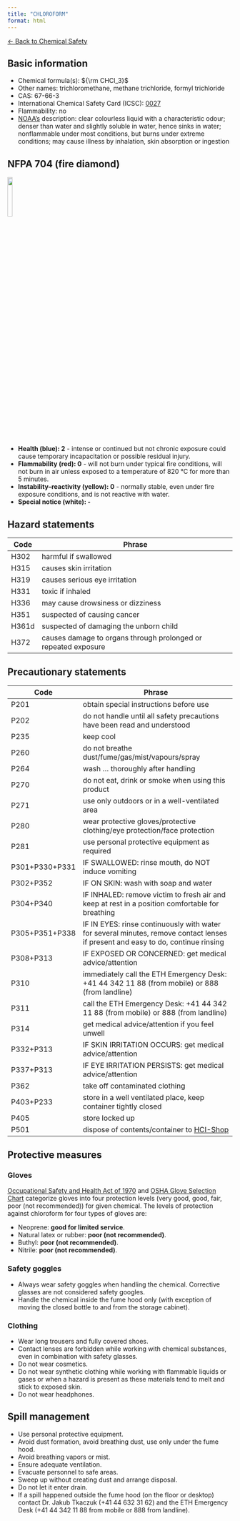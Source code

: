 ```yaml
---
title: "CHLOROFORM"
format: html
---
```


[← Back to Chemical Safety](../chemical-safety.qmd)


## Basic information
- Chemical formula(s): ${\rm CHCl_3}$
- Other names: trichloromethane, methane trichloride, formyl trichloride
- CAS: 67-66-3
- International Chemical Safety Card (ICSC): [0027](https://inchem.org/documents/icsc/icsc/eics0027.htm)
- Flammability: no
- [NOAA's](https://cameochemicals.noaa.gov/chemical/2893) description: clear colourless liquid with a characteristic odour; denser than water and slightly soluble in water, hence sinks in water; nonflammable under most conditions, but burns under extreme conditions; may cause illness by inhalation, skin absorption or ingestion

## NFPA 704 (fire diamond)

![](../media/nfpa704/200.png){width=15% fig-align="center"}

- **Health (blue): 2** - intense or continued but not chronic exposure could cause temporary incapacitation or possible residual injury.
- **Flammability (red): 0** - will not burn under typical fire conditions, will not burn in air unless exposed to a temperature of 820 °C for more than 5 minutes.
- **Instability–reactivity (yellow): 0** - normally stable, even under fire exposure conditions, and is not reactive with water.
- **Special notice (white): -**

## Hazard statements
| Code  | Phrase                                                         |
| ----- | -------------------------------------------------------------- |
| H302  | harmful if swallowed                                           |
| H315  | causes skin irritation                                         |
| H319  | causes serious eye irritation                                  |
| H331  | toxic if inhaled                                               |
| H336  | may cause drowsiness or dizziness                              |
| H351  | suspected of causing cancer                                    |
| H361d | suspected of damaging the unborn child                         |
| H372  | causes damage to organs through prolonged or repeated exposure |

## Precautionary statements
| Code           | Phrase                                                                                                                           |
| -------------- | -------------------------------------------------------------------------------------------------------------------------------- |
| P201           | obtain special instructions before use                                                                                           |
| P202           | do not handle until all safety precautions have been read and understood                                                         |
| P235           | keep cool                                                                                                                        |
| P260           | do not breathe dust/fume/gas/mist/vapours/spray                                                                                  |
| P264           | wash ... thoroughly after handling                                                                                               |
| P270           | do not eat, drink or smoke when using this product                                                                               |
| P271           | use only outdoors or in a well-ventilated area                                                                                   |
| P280           | wear protective gloves/protective clothing/eye protection/face protection                                                        |
| P281           | use personal protective equipment as required                                                                                    |
| P301+P330+P331 | IF SWALLOWED: rinse mouth, do NOT induce vomiting                                                                                |
| P302+P352      | IF ON SKIN: wash with soap and water                                                                                             |
| P304+P340      | IF INHALED: remove victim to fresh air and keep at rest in a position comfortable for breathing                                  |
| P305+P351+P338 | IF IN EYES: rinse continuously with water for several minutes, remove contact lenses if present and easy to do, continue rinsing |
| P308+P313      | IF EXPOSED OR CONCERNED: get medical advice/attention                                                                            |
| P310           | immediately call the ETH Emergency Desk: +41 44 342 11 88 (from mobile) or 888 (from landline)                                   |
| P311           | call the ETH Emergency Desk: +41 44 342 11 88 (from mobile) or 888 (from landline)                                               |
| P314           | get medical advice/attention if you feel unwell                                                                                  |
| P332+P313      | IF SKIN IRRITATION OCCURS: get medical advice/attention                                                                          |
| P337+P313      | IF EYE IRRITATION PERSISTS: get medical advice/attention                                                                         |
| P362           | take off contaminated clothing                                                                                                   |
| P403+P233      | store in a well ventilated place, keep container tightly closed                                                                  |
| P405           | store locked up                                                                                                                  |
| P501           | dispose of contents/container to [HCI-Shop](https://hci-shop.ethz.ch/en/)                                                        |

## Protective measures

### Gloves
[Occupational Safety and Health Act of 1970](https://www.osha.gov/sites/default/files/publications/osha3151.pdf) and [OSHA Glove Selection Chart](https://safety.fsu.edu/safety_manual/OSHA%20Glove%20Selection%20Chart.pdf) categorize gloves into four protection levels (very good, good, fair, poor (not recommended)) for given chemical. The levels of protection against chloroform for four types of gloves are:

- Neoprene: **good for limited service**.
- Natural latex or rubber: **poor (not recommended)**.
- Buthyl: **poor (not recommended)**.
- Nitrile: **poor (not recommended)**.

### Safety goggles
- Always wear safety goggles when handling the chemical. Corrective glasses are not considered safety googles.
- Handle the chemical inside the fume hood only (with exception of moving the closed bottle to and from the storage cabinet).

### Clothing
- Wear long trousers and fully covered shoes.
- Contact lenses are forbidden while working with chemical substances, even in combination with safety glasses.
- Do not wear cosmetics.
- Do not wear synthetic clothing while working with flammable liquids or gases or when a hazard is present as these materials tend to melt and stick to exposed skin.
- Do not wear headphones.

## Spill management
- Use personal protective equipment.
- Avoid dust formation, avoid breathing dust, use only under the fume hood.
- Avoid breathing vapors or mist.
- Ensure adequate ventilation.
- Evacuate personnel to safe areas.
- Sweep up without creating dust and arrange disposal.
- Do not let it enter drain.
- If a spill happened outside the fume hood (on the floor or desktop) contact Dr. Jakub Tkaczuk (+41 44 632 31 62) and the ETH Emergency Desk (+41 44 342 11 88 from mobile or 888 from landline).
